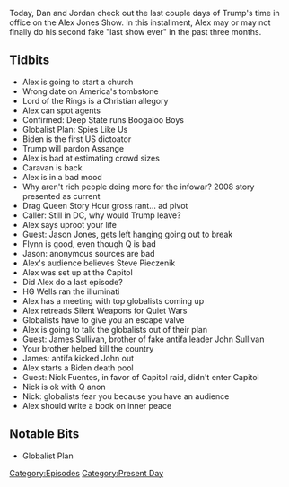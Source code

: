 {{DEFAULTSORT:
    #_EPISODE_0523:January 18-19, 2021
}}{{Episode
    | title             = January 18-19, 2021
    | caption           = [https://knowledgefight.libsyn.com/523-january-18-19-2021 Listen to this episode on Libsyn]
    | episodeNumber     = 523
    | length            = 01:26:59
    | airDate           = January 22, 2021
    | coverageStartDate = January 18, 2021
    | coverageEndDate   = January 19, 2021
    | episodeType       = [[:Category:Present Day|Present Day]]
    | appearance        = [[Jason Jones]], [[Mike Flynn]], [[HG Wells]], [[James Sullivan]], [[John Sullivan]], [[Nick Fuentes]]
    | oocDrop           = *demon noises*
    | previousEpisode   = [[522: January 14-17, 2021]]
    | nextEpisode       = [[524: Inauguration 2021]]
}}

{{Stub}}

Today, Dan and Jordan check out the last couple days of Trump's time in office on the Alex Jones Show. In this installment, Alex may or may not finally do his second fake "last show ever" in the past three months.

==Tidbits==

*Alex is going to start a church
*Wrong date on America's tombstone
*Lord of the Rings is a Christian allegory
*Alex can spot agents
*Confirmed: Deep State runs Boogaloo Boys
*Globalist Plan: Spies Like Us
*Biden is the first US dictoator
*Trump will pardon Assange
*Alex is bad at estimating crowd sizes
*Caravan is back
*Alex is in a bad mood
*Why aren't rich people doing more for the infowar? 2008 story presented as current
*Drag Queen Story Hour gross rant... ad pivot
*Caller: Still in DC, why would Trump leave?
*Alex says uproot your life
*Guest: Jason Jones, gets left hanging going out to break
*Flynn is good, even though Q is bad
*Jason: anonymous sources are bad
*Alex's audience believes Steve Pieczenik
*Alex was set up at the Capitol
*Did Alex do a last episode?
*HG Wells ran the illuminati
*Alex has a meeting with top globalists coming up
*Alex retreads Silent Weapons for Quiet Wars
*Globalists have to give you an escape valve
*Alex is going to talk the globalists out of their plan
*Guest: James Sullivan, brother of fake antifa leader John Sullivan
*Your brother helped kill the country
*James: antifa kicked John out
*Alex starts a Biden death pool
*Guest: Nick Fuentes, in favor of Capitol raid, didn't enter Capitol
*Nick is ok with Q anon
*Nick: globalists fear you because you have an audience
*Alex should write a book on inner peace

==Notable Bits==

*Globalist Plan

[[Category:Episodes]]
[[Category:Present Day]]
